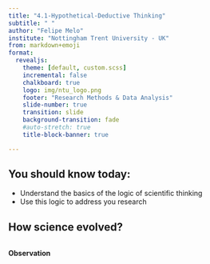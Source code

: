 ```yaml
---
title: "4.1-Hypothetical-Deductive Thinking"
subtitle: " "
author: "Felipe Melo"
institute: "Nottingham Trent University - UK"
from: markdown+emoji
format:
  revealjs:
    theme: [default, custom.scss]
    incremental: false
    chalkboard: true
    logo: img/ntu_logo.png
    footer: "Research Methods & Data Analysis"
    slide-number: true
    transition: slide
    background-transition: fade
    #auto-stretch: true
    title-block-banner: true

---
```


## You should know today:

- Understand the basics of the logic of scientific thinking
- Use this logic to address you research


## How science evolved?

::::{.columns}
:::{.column .fragment}
**Observation**



:::

:::{.column .fragment}


:::
::::

